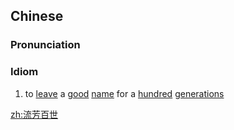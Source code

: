 ==Chinese==
{{zh-forms|type=22}}

===Pronunciation===
{{zh-pron
|m=liúfāng bǎishì
|c=lau4 fong1 baak3 sai3
|cat=id
}}

===Idiom===
{{zh-idiom}}

# to [[leave]] a [[good]] [[name]] for a [[hundred]] [[generations]]

[[zh:流芳百世]]